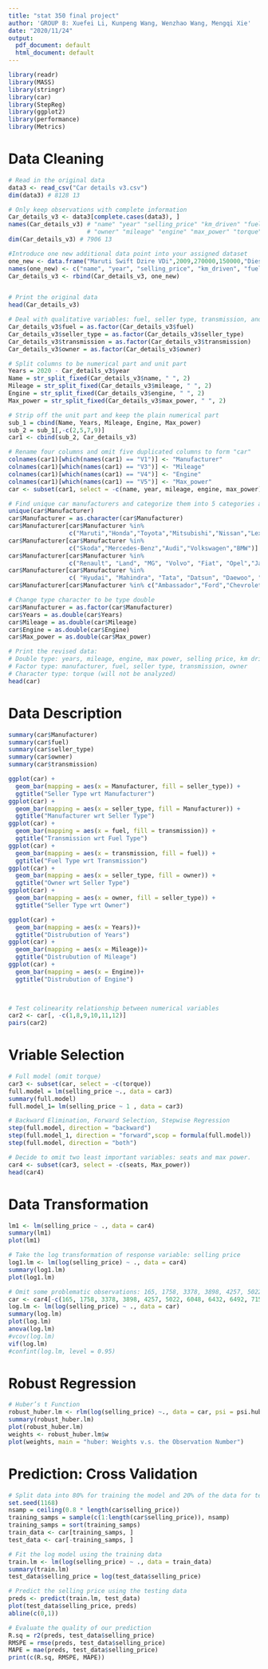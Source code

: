 ```yaml
---
title: "stat 350 final project"
author: 'GROUP 8: Xuefei Li, Kunpeng Wang, Wenzhao Wang, Mengqi Xie'
date: "2020/11/24"
output:
  pdf_document: default
  html_document: default
---
```



```r
library(readr)
library(MASS)
library(stringr)
library(car)
library(StepReg)
library(ggplot2)
library(performance)
library(Metrics)
```


# Data Cleaning
```r
# Read in the original data
data3 <- read_csv("Car details v3.csv")
dim(data3) # 8128 13

# Only keep observations with complete information
Car_details_v3 <- data3[complete.cases(data3), ]
names(Car_details_v3) # "name" "year" "selling_price" "km_driven" "fuel" "seller_type" "transmission" 
                      # "owner" "mileage" "engine" "max_power" "torque" "seats"      13 predictors
dim(Car_details_v3) # 7906 13

#Introduce one new additional data point into your assigned dataset
one_new <- data.frame("Maruti Swift Dzire VDi",2009,270000,150000,"Diesel","Individual","Manual" ,"Second Owner","19.5 kmpl", "1248 CC","74 bhp","190Nm@ 2000rpm",5)
names(one_new) <- c("name", "year", "selling_price", "km_driven", "fuel","seller_type","transmission","owner","mileage","engine","max_power","torque","seats")
Car_details_v3 <- rbind(Car_details_v3, one_new)  


# Print the original data
head(Car_details_v3)

# Deal with qualitative variables: fuel, seller type, transmission, and owner
Car_details_v3$fuel = as.factor(Car_details_v3$fuel)
Car_details_v3$seller_type = as.factor(Car_details_v3$seller_type)
Car_details_v3$transmission = as.factor(Car_details_v3$transmission)
Car_details_v3$owner = as.factor(Car_details_v3$owner)

# Split columns to be numerical part and unit part
Years = 2020 - Car_details_v3$year
Name = str_split_fixed(Car_details_v3$name, " ", 2)
Mileage = str_split_fixed(Car_details_v3$mileage, " ", 2)
Engine = str_split_fixed(Car_details_v3$engine, " ", 2)
Max_power = str_split_fixed(Car_details_v3$max_power, " ", 2)

# Strip off the unit part and keep the plain numerical part
sub_1 = cbind(Name, Years, Mileage, Engine, Max_power)
sub_2 = sub_1[,-c(2,5,7,9)]
car1 <- cbind(sub_2, Car_details_v3)

# Rename four columns and omit five duplicated columns to form "car"
colnames(car1)[which(names(car1) == "V1")] <- "Manufacturer"
colnames(car1)[which(names(car1) == "V3")] <- "Mileage"
colnames(car1)[which(names(car1) == "V4")] <- "Engine"
colnames(car1)[which(names(car1) == "V5")] <- "Max_power"
car <- subset(car1, select = -c(name, year, mileage, engine, max_power))

# Find unique car manufacturers and categorize them into 5 categories according to countries
unique(car$Manufacturer)
car$Manufacturer = as.character(car$Manufacturer)
car$Manufacturer[car$Manufacturer %in% 
                 c("Maruti","Honda","Toyota","Mitsubishi","Nissan","Lexus","Isuzu")] <- "Japan"
car$Manufacturer[car$Manufacturer %in% 
                 c("Skoda","Mercedes-Benz","Audi","Volkswagen","BMW")] <- "Germany"
car$Manufacturer[car$Manufacturer %in% 
                 c("Renault", "Land", "MG", "Volvo", "Fiat", "Opel","Jaguar")] <- "other Europe"
car$Manufacturer[car$Manufacturer %in% 
                 c( "Hyudai", "Mahindra", "Tata", "Datsun", "Daewoo", "Kia", "Force", "Ashok","Hyundai")] <- "other Asia"
car$Manufacturer[car$Manufacturer %in% c("Ambassador","Ford","Chevrolet","Jeep")] <- "US"

# Change type character to be type double
car$Manufacturer = as.factor(car$Manufacturer)
car$Years = as.double(car$Years)
car$Mileage = as.double(car$Mileage)
car$Engine = as.double(car$Engine)
car$Max_power = as.double(car$Max_power)

# Print the revised data:
# Double type: years, mileage, engine, max power, selling price, km driven, seats
# Factor type: manufacturer, fuel, seller type, transmission, owner
# Character type: torque (will not be analyzed)
head(car)
```


# Data Description
```r
summary(car$Manufacturer)
summary(car$fuel)
summary(car$seller_type)
summary(car$owner)
summary(car$transmission)

ggplot(car) +
  geom_bar(mapping = aes(x = Manufacturer, fill = seller_type)) + 
  ggtitle("Seller Type wrt Manufacturer")
ggplot(car) +
  geom_bar(mapping = aes(x = seller_type, fill = Manufacturer)) +
  ggtitle("Manufacturer wrt Seller Type")
ggplot(car) +
  geom_bar(mapping = aes(x = fuel, fill = transmission)) +
  ggtitle("Transmission wrt Fuel Type")
ggplot(car) +
  geom_bar(mapping = aes(x = transmission, fill = fuel)) +
  ggtitle("Fuel Type wrt Transmission")
ggplot(car) +
  geom_bar(mapping = aes(x = seller_type, fill = owner)) +
  ggtitle("Owner wrt Seller Type")
ggplot(car) +
  geom_bar(mapping = aes(x = owner, fill = seller_type)) +
  ggtitle("Seller Type wrt Owner")

ggplot(car) +
  geom_bar(mapping = aes(x = Years))+
  ggtitle("Distrubution of Years")
ggplot(car) +
  geom_bar(mapping = aes(x = Mileage))+
  ggtitle("Distrubution of Mileage")
ggplot(car) +
  geom_bar(mapping = aes(x = Engine))+
  ggtitle("Distrubution of Engine")

  
```

```r
# Test colinearity relationship between numerical variables
car2 <- car[, -c(1,8,9,10,11,12)]
pairs(car2)
```


# Vriable Selection
```r
# Full model (omit torque)
car3 <- subset(car, select = -c(torque))
full.model = lm(selling_price ~., data = car3)
summary(full.model)
full.model_1= lm(selling_price ~ 1 , data = car3)

# Backward Elimination, Forward Selection, Stepwise Regression
step(full.model, direction = "backward")
step(full.model_1, direction = "forward",scop = formula(full.model))
step(full.model, direction = "both")

# Decide to omit two least important variables: seats and max power.
car4 <- subset(car3, select = -c(seats, Max_power))
head(car4)
```


# Data Transformation
```r
lm1 <- lm(selling_price ~ ., data = car4)
summary(lm1)
plot(lm1)

# Take the log transformation of response variable: selling price
log1.lm <- lm(log(selling_price) ~ ., data = car4)
summary(log1.lm)
plot(log1.lm)

# Omit some problematic observations: 165, 1758, 3378, 3898, 4257, 5022, 6048, 6432, 6492, 7154, 7521, 7823
car <- car4[-c(165, 1758, 3378, 3898, 4257, 5022, 6048, 6432, 6492, 7154, 7521, 7823),]
log.lm <- lm(log(selling_price) ~ ., data = car)
summary(log.lm)
plot(log.lm)
anova(log.lm)
#vcov(log.lm)
vif(log.lm)
#confint(log.lm, level = 0.95)
```


# Robust Regression
```r
# Huber’s t Function
robust_huber.lm <- rlm(log(selling_price) ~., data = car, psi = psi.huber)
summary(robust_huber.lm)
plot(robust_huber.lm)
weights <- robust_huber.lm$w
plot(weights, main = "huber: Weights v.s. the Observation Number")
```


# Prediction: Cross Validation
```r
# Split data into 80% for training the model and 20% of the data for testing the model
set.seed(1168)
nsamp = ceiling(0.8 * length(car$selling_price))
training_samps = sample(c(1:length(car$selling_price)), nsamp)
training_samps = sort(training_samps)
train_data <- car[training_samps, ]
test_data <- car[-training_samps, ]

# Fit the log model using the training data
train.lm <- lm(log(selling_price) ~ ., data = train_data)
summary(train.lm)
test_data$selling_price = log(test_data$selling_price)

# Predict the selling price using the testing data
preds <- predict(train.lm, test_data)
plot(test_data$selling_price, preds)
abline(c(0,1))

# Evaluate the quality of our prediction
R.sq = r2(preds, test_data$selling_price)
RMSPE = rmse(preds, test_data$selling_price)
MAPE = mae(preds, test_data$selling_price)
print(c(R.sq, RMSPE, MAPE))
```

